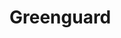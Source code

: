 
# Greenguard
<ProjectDetails
  floatRight
  region="The Wall"
  house="Night's Watch"
  type="Ruin"
  status="Completed"
  warp="/warp greenguard"
  projectLead="Veggie, Knight_Krawler"
  dateStarted="2015-04-18T07:00:00+00:00"
  dateCompleted="2015-04-18T07:00:00+00:00"
/>
